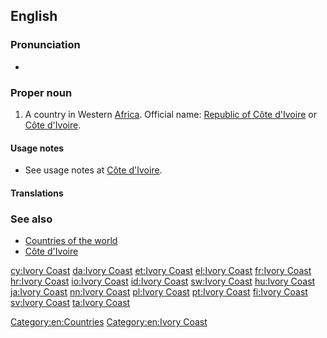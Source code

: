 ==English==
{{wikipedia}}
===Pronunciation===
* {{audio|En-us-Ivory Coast.ogg|Audio (US)}}

===Proper noun===
{{en-proper noun|head=[[ivory|Ivory]] [[coast|Coast]]}}

# A country in Western [[Africa]]. Official name: [[Republic of Côte d'Ivoire]] or [[Côte d'Ivoire]].

====Usage notes====
* See usage notes at [[Côte d'Ivoire]].

====Translations====
{{trans-see|Côte d'Ivoire}}

===See also===
* [[Appendix:Countries of the world|Countries of the world]]
* [[Côte d'Ivoire]]<!--semi-anglicised variant without the 'ô'-->

[[Category:en:Countries]]
[[Category:en:Ivory Coast]]

[[cy:Ivory Coast]]
[[da:Ivory Coast]]
[[et:Ivory Coast]]
[[el:Ivory Coast]]
[[fr:Ivory Coast]]
[[hr:Ivory Coast]]
[[io:Ivory Coast]]
[[id:Ivory Coast]]
[[sw:Ivory Coast]]
[[hu:Ivory Coast]]
[[ja:Ivory Coast]]
[[nn:Ivory Coast]]
[[pl:Ivory Coast]]
[[pt:Ivory Coast]]
[[fi:Ivory Coast]]
[[sv:Ivory Coast]]
[[ta:Ivory Coast]]